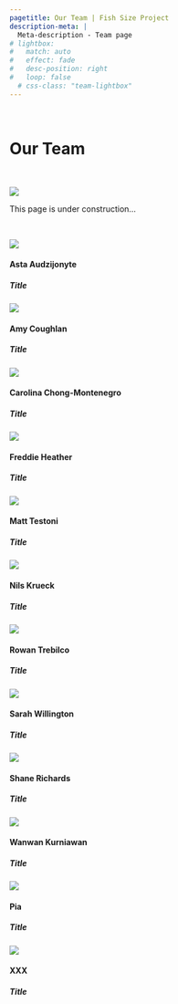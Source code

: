 ```yaml
---
pagetitle: Our Team | Fish Size Project
description-meta: |
  Meta-description - Team page
# lightbox:
#   match: auto
#   effect: fade
#   desc-position: right
#   loop: false
  # css-class: "team-lightbox"
---
```


::: {.column-screen .hero-img .hero-strip-page}
   
:::

# Our Team

<!-- UNDER CONSTRUCTION -->
:::::: grid
:::: g-col-3
   
::::

::: {.g-col-2 .text-center .align-self-center}
![](../resources/images/construction.jpg){.img styling="height: 3em;"}
:::

::: {.g-col-4 .align-self-center}
This page is under construction...
:::

:::: g-col-3
   
::::
::::::
<!-- UNDER CONSTRUCTION -->

::::::: column-body-outset
:::::: {.grid .gap-1 .team-grid .justify-contents-evenly}
<!-- individual team member grid -->
::::: {.g-col-6 .g-col-md-3}
:::: {.grid .gap-0 .align-items-center}
::: {.g-col-6}
![](../resources/team-profile-pics/asta.jpg){.headshot}
<!-- "Asta Audzijonyte: *Lead-Investigator* My goal is to understand and highlight human (fishing and climate change) impacts on fish size diversity and find solutions to restore fish populations with lots of big fish. <https://discover.utas.edu.au/Asta.Audzijonyte> -->
:::

::: {.g-col-6}
#### Asta Audzijonyte {.team-name}
##### Title {.position-title}
:::
::::
:::::
<!-- end of team member grid -->

<!-- individual team member grid -->
::::: {.g-col-6 .g-col-md-3}
:::: {.grid .gap-0 .align-items-center}
::: {.g-col-6}
![](../resources/team-profile-pics/amy.jpg){.headshot}
<!-- Amy Coughlan: Ecologist interested in the trophodynamics of marine ecosystems, and how body size, predator-prey interactions and environmental attributes translate into the biomass and complex structuring of marine ecosystems.-->
:::

::: {.g-col-6}
#### Amy Coughlan {.team-name}
##### Title {.position-title}
:::
::::
:::::
<!-- end of team member grid -->

<!-- individual team member grid -->
::::: {.g-col-6 .g-col-md-3}
:::: {.grid .gap-0 .align-items-center}
::: {.g-col-6}
![](../resources/team-profile-pics/carolina.jpg){.headshot}
<!-- Carolina Chong-Montenegro: Fisheries ecologist whose research focuses on the use of archival sources and statistical modelling to reconstruct historical catch trends and evaluate the long-term effects of fishing on vulnerable fish populations. She is also interested in the evolutionary ecology of fish, in particular how fishing affects the population structure and size distribution of fish with complex life histories. <https://www.tcd.ie/tceh/people/carolina.php> -->
:::

::: {.g-col-6}
#### Carolina Chong-Montenegro {.team-name}
##### Title {.position-title}
:::
::::
:::::
<!-- end of team member grid -->

<!-- individual team member grid -->
::::: {.g-col-6 .g-col-md-3}
:::: {.grid .gap-0 .align-items-center}
::: {.g-col-6}
![](../resources/team-profile-pics/freddie.jpeg){.headshot}
<!-- Freddie Heather: Writes R code and runs models -->
:::

::: {.g-col-6}
#### Freddie Heather {.team-name}
##### Title {.position-title}
:::
::::
:::::
<!-- end of team member grid -->

<!-- individual team member grid -->
::::: {.g-col-6 .g-col-md-3}
:::: {.grid .gap-0 .align-items-center}
::: {.g-col-6}
![](../resources/team-profile-pics/matt.png){.headshot}
:::

::: {.g-col-6}
#### Matt Testoni {.team-name}
##### Title {.position-title}
:::
::::
:::::
<!-- end of team member grid -->

<!-- individual team member grid -->
::::: {.g-col-6 .g-col-md-3}
:::: {.grid .gap-0 .align-items-center}
::: {.g-col-6}
![](../resources/team-profile-pics/nils.jpg){.headshot}
<!-- Nils Kruek: Senior Lecturer at IMAS studying marine population dynamics and data-poor fisheries. Nils is interested in a broad range of research projects on the ecology and management of marine species in Australia, southeast Asia and beyond. His primary area of expertise is area-based marine management, specifically the impacts of marine protected areas (MPAs) on both ecosystems and people. Over recent years, Nils has started working more intensively on size frequency distributions in natural and fished populations, and how a better understanding of size frequency distributions can help assess the status and appropriate management of data-poor fishery species. -->
:::

::: {.g-col-6}
#### Nils Krueck {.team-name}
##### Title {.position-title}
:::
::::
:::::
<!-- end of team member grid -->

<!-- individual team member grid -->
::::: {.g-col-6 .g-col-md-3}
:::: {.grid .gap-0 .align-items-center}
::: {.g-col-6}
![](../resources/team-profile-pics/rowan.jpg){.headshot}
:::

::: {.g-col-6}
#### Rowan Trebilco {.team-name}
##### Title {.position-title}
:::
::::
:::::
<!-- end of team member grid -->

<!-- individual team member grid -->
::::: {.g-col-6 .g-col-md-3}
:::: {.grid .gap-0 .align-items-center}
::: {.g-col-6}
![](../resources/team-profile-pics/sarah.jpg){.headshot}
<!-- Sarah Willington: For my PhD, I am interested in looking at how fish size distributions are changing with ocean warming. My research uses simulation modelling to look at how changes in growth and mortality affect population size distributions, and comparing these changes to real fish population distributions to gain a better understanding of what is occurring in coastal rocky reef fishes. -->
:::

::: {.g-col-6}
#### Sarah Willington {.team-name}
##### Title {.position-title}
:::
::::
:::::
<!-- end of team member grid -->

<!-- individual team member grid -->
::::: {.g-col-6 .g-col-md-3}
:::: {.grid .gap-0 .align-items-center}
::: {.g-col-6}
![](../resources/team-profile-pics/shane.jpg){.headshot}
<!-- Shane Richards: Applying mathematical and statistical tools, I am very interested to extract more information from fish size data to be used for improving the data-poor stock assessment methods. -->
:::

::: {.g-col-6}
#### Shane Richards {.team-name}
##### Title {.position-title}
:::
::::
:::::
<!-- end of team member grid -->

<!-- individual team member grid -->
::::: {.g-col-6 .g-col-md-3}
:::: {.grid .gap-0 .align-items-center}
::: {.g-col-6}
![](../resources/team-profile-pics/wanwan.jpg){.headshot}
:::

::: {.g-col-6}
#### Wanwan Kurniawan {.team-name}
##### Title {.position-title}
:::
::::
:::::
<!-- end of team member grid -->

<!-- individual team member grid -->
::::: {.g-col-6 .g-col-md-3}
:::: {.grid .gap-0 .align-items-center}
::: {.g-col-6}
![](../resources/team-profile-pics/pia.jpg){.headshot}
:::

::: {.g-col-6}
#### Pia {.team-name}
##### Title {.position-title}
:::
::::
:::::
<!-- end of team member grid -->

<!-- individual team member grid -->
::::: {.g-col-6 .g-col-md-3}
:::: {.grid .gap-0 .align-items-center}
::: {.g-col-6}
![](https://placehold.co/500x500){.headshot}
:::

::: {.g-col-6}
#### XXX {.team-name}
##### Title {.position-title}
:::
::::
:::::
<!-- end of team member grid -->
::::::
:::::::

